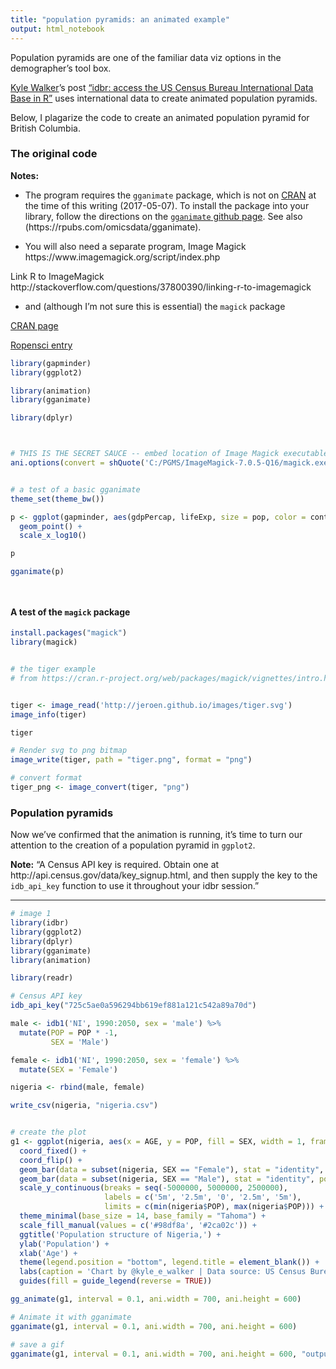```yaml
---
title: "population pyramids: an animated example"
output: html_notebook
---
```


Population pyramids are one of the familiar data viz options in the demographer's tool box.

[Kyle Walker](http://personal.tcu.edu/kylewalker/)'s post ["idbr: access the US Census Bureau International Data Base in R"](http://www.arilamstein.com/blog/2016/06/06/idbr-access-us-census-bureau-international-data-base-r) uses international data to create animated population pyramids.

Below, I plagarize the code to create an animated population pyramid for British Columbia.


### The original code

**Notes:** 

* The program requires the `gganimate` package, which is not on [CRAN](https://cran.r-project.org/web/packages/available_packages_by_name.html#available-packages-G) at the time of this writing (2017-05-07). To install the package into your library, follow the directions on the [`gganimate` github page](https://github.com/dgrtwo/gganimate). See also (https://rpubs.com/omicsdata/gganimate).


* You will also need a separate program, Image Magick
https://www.imagemagick.org/script/index.php


Link R to ImageMagick
http://stackoverflow.com/questions/37800390/linking-r-to-imagemagick



* and (although I'm not sure this is essential) the `magick` package 


[CRAN page](https://cran.r-project.org/web/packages/magick/vignettes/intro.html)

[Ropensci entry](https://ropensci.org/blog/2016/08/23/z-magick-release)



```r

library(gapminder)
library(ggplot2)

library(animation)
library(gganimate)

library(dplyr)



# THIS IS THE SECRET SAUCE -- embed location of Image Magick executable in R script
ani.options(convert = shQuote('C:/PGMS/ImageMagick-7.0.5-Q16/magick.exe'))


# a test of a basic gganimate 
theme_set(theme_bw())

p <- ggplot(gapminder, aes(gdpPercap, lifeExp, size = pop, color = continent, frame = year)) +
  geom_point() +
  scale_x_log10()

p

gganimate(p)




```


#### A test of the `magick` package

```r

install.packages("magick")
library(magick)


# the tiger example
# from https://cran.r-project.org/web/packages/magick/vignettes/intro.html


tiger <- image_read('http://jeroen.github.io/images/tiger.svg')
image_info(tiger)

tiger

# Render svg to png bitmap
image_write(tiger, path = "tiger.png", format = "png")

# convert format
tiger_png <- image_convert(tiger, "png")


```



### Population pyramids

Now we've confirmed that the animation is running, it's time to turn our attention to the creation of a population pyramid in `ggplot2`.


**Note:**  "A Census API key is required.  Obtain one at http://api.census.gov/data/key_signup.html, and then supply the key to the `idb_api_key` function to use it throughout your idbr session."

---


```r

# image 1
library(idbr) 
library(ggplot2)
library(dplyr)
library(gganimate)
library(animation)

library(readr)

# Census API key
idb_api_key("725c5ae0a596294bb619ef881a121c542a89a70d")

male <- idb1('NI', 1990:2050, sex = 'male') %>%
  mutate(POP = POP * -1,
         SEX = 'Male')

female <- idb1('NI', 1990:2050, sex = 'female') %>%
  mutate(SEX = 'Female')

nigeria <- rbind(male, female) 

write_csv(nigeria, "nigeria.csv")


# create the plot
g1 <- ggplot(nigeria, aes(x = AGE, y = POP, fill = SEX, width = 1, frame = time)) +
  coord_fixed() +
  coord_flip() +
  geom_bar(data = subset(nigeria, SEX == "Female"), stat = "identity", position = 'identity') +
  geom_bar(data = subset(nigeria, SEX == "Male"), stat = "identity", position = 'identity') +
  scale_y_continuous(breaks = seq(-5000000, 5000000, 2500000),
                     labels = c('5m', '2.5m', '0', '2.5m', '5m'),
                     limits = c(min(nigeria$POP), max(nigeria$POP))) +
  theme_minimal(base_size = 14, base_family = "Tahoma") +
  scale_fill_manual(values = c('#98df8a', '#2ca02c')) +
  ggtitle('Population structure of Nigeria,') + 
  ylab('Population') +
  xlab('Age') +
  theme(legend.position = "bottom", legend.title = element_blank()) +
  labs(caption = 'Chart by @kyle_e_walker | Data source: US Census Bureau IDB via the idbr R package') + 
  guides(fill = guide_legend(reverse = TRUE))

gg_animate(g1, interval = 0.1, ani.width = 700, ani.height = 600)

# Animate it with gganimate
gganimate(g1, interval = 0.1, ani.width = 700, ani.height = 600)

# save a gif
gganimate(g1, interval = 0.1, ani.width = 700, ani.height = 600, "output.gif")

```

